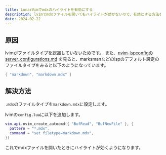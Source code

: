 ```yaml
---
title: LunarVimでmdxのハイライトを有効にする
description: lvimでmdxファイルを開いてもハイライトが効かないので、有効にする方法を紹介します。
date: 2024-02-22
---
```


## 原因

lvimがファイルタイプを認識していないためです。
また、[nvim-lspconfigのserver_configurations.md](https://github.com/neovim/nvim-lspconfig/blob/master/doc/server_configurations.md#marksman)
を見ると、marksmanなどのlspのデフォルト設定のファイルタイプをみると以下のようになっています。

```lua
{ "markdown", "markdown.mdx" }
```

## 解決方法

`.mdx`のファイルタイプを`markdown.mdx`に設定します。

lvimの`config.lua`に以下を追加します。

```lua
vim.api.nvim_create_autocmd({ "BufRead", "BufNewFile" }, {
  pattern = "*.mdx",
  command = "set filetype=markdown.mdx",
})
```

これでmdxファイルを開いたときにハイライトが効くようになります。
